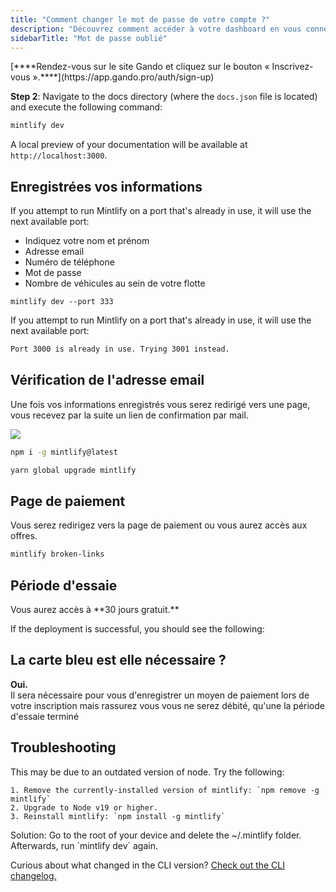 ```yaml
---
title: "Comment changer le mot de passe de votre compte ?"
description: "Découvrez comment accéder à votre dashboard en vous connectant à votre compte Gando."
sidebarTitle: "Mot de passe oublié"
---
```


<Info>
  [****Rendez-vous sur le site Gando et cliquez sur le bouton « Inscrivez-vous ».****](https://app.gando.pro/auth/sign-up)
</Info>


**Step 2**: Navigate to the docs directory (where the `docs.json` file is located) and execute the following command:

```bash
mintlify dev
```

A local preview of your documentation will be available at `http://localhost:3000`.

## Enregistrées vos informations

If you attempt to run Mintlify on a port that's already in use, it will use the next available port:

- Indiquez votre nom et prénom
- Adresse email
- Numéro de téléphone
- Mot de passe
- Nombre de véhicules au sein de votre flotte

```
mintlify dev --port 333
```

If you attempt to run Mintlify on a port that's already in use, it will use the next available port:

```md
Port 3000 is already in use. Trying 3001 instead.
```

## Vérification de l'adresse email

Une fois vos informations enregistrés vous serez redirigé vers une page, vous recevez par la suite un lien de confirmation par mail.

<Frame>
  <img
    src="/images/email-verification.svg"
    style={{ borderRadius:"0.5rem" }}
  />
</Frame>

<CodeGroup>

```bash npm
npm i -g mintlify@latest
```


```bash yarn
yarn global upgrade mintlify
```

</CodeGroup>

## Page de paiement

Vous serez redirigez vers la page de paiement ou vous aurez accès aux offres.

```bash
mintlify broken-links
```

## Période d'essaie

<Tip>
  Vous aurez accès à **30 jours gratuit.**
</Tip>

If the deployment is successful, you should see the following:

## La carte bleu est elle nécessaire ?

**Oui.**\
Il sera nécessaire pour vous d'enregistrer un moyen de paiement lors de votre inscription mais rassurez vous vous ne serez débité, qu'une la période d'essaie terminé

## Troubleshooting

<AccordionGroup>
  <Accordion title='Error: Could not load the "sharp" module using the darwin-arm64 runtime'>
    This may be due to an outdated version of node. Try the following:

    1. Remove the currently-installed version of mintlify: `npm remove -g mintlify`
    2. Upgrade to Node v19 or higher.
    3. Reinstall mintlify: `npm install -g mintlify`
  </Accordion>
  <Accordion title="Issue: Encountering an unknown error">
    Solution: Go to the root of your device and delete the ~/.mintlify folder. Afterwards, run `mintlify dev` again.
  </Accordion>
</AccordionGroup>

Curious about what changed in the CLI version? [Check out the CLI changelog.](https://www.npmjs.com/package/mintlify?activeTab=versions)

